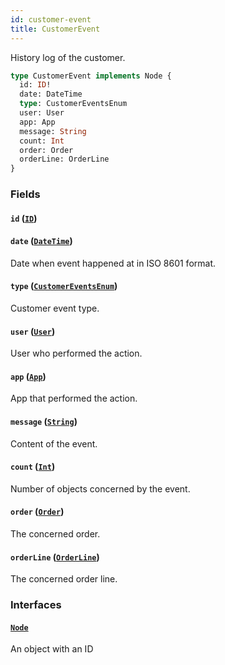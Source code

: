 ```yaml
---
id: customer-event
title: CustomerEvent
---
```


History log of the customer.

```graphql
type CustomerEvent implements Node {
  id: ID!
  date: DateTime
  type: CustomerEventsEnum
  user: User
  app: App
  message: String
  count: Int
  order: Order
  orderLine: OrderLine
}
```

### Fields

#### `id` ([`ID`](../../../developer/api-reference/scalars/id))

#### `date` ([`DateTime`](../../../developer/api-reference/scalars/date-time))

Date when event happened at in ISO 8601 format.

#### `type` ([`CustomerEventsEnum`](../../../developer/api-reference/enums/customer-events-enum))

Customer event type.

#### `user` ([`User`](../../../developer/api-reference/objects/user))

User who performed the action.

#### `app` ([`App`](../../../developer/api-reference/objects/app))

App that performed the action.

#### `message` ([`String`](../../../developer/api-reference/scalars/string))

Content of the event.

#### `count` ([`Int`](../../../developer/api-reference/scalars/int))

Number of objects concerned by the event.

#### `order` ([`Order`](../../../developer/api-reference/objects/order))

The concerned order.

#### `orderLine` ([`OrderLine`](../../../developer/api-reference/objects/order-line))

The concerned order line.

### Interfaces

#### [`Node`](../../../developer/api-reference/interfaces/node)

An object with an ID
